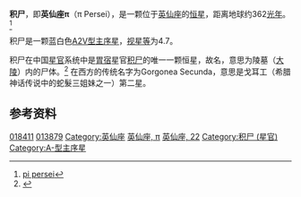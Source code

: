 {{Starbox short |
| name=积尸 （英仙座π）<br>π Persei
| epoch=[[J2000.0|J2000.0]]
| constell=[[英仙座|英仙座]]
| 星官= [[积尸_(星官)|积尸]]（[[胃宿|胃宿]]）
| ra=02<sup>h</sup> 58<sup>m</sup> 45.7<sup>s</sup>
| dec=+39° 39' 46"
| spectral=A2Vn
| appmag_v=+4.7
| dist_ly=362
| dist_pc=111
| names=Gorgonea Secunda, 22 Per, [[Star_catalogue#BS,_BSC,_HR|HR]] 879, [[Henry_Draper_Catalogue|HD]] 18411, FK5 2207, [[Star_catalogue#SAO|SAO]] 56047
}}

'''积尸'''，即'''英仙座π'''（π Persei），是一颗位于[[英仙座|英仙座]]的[[恒星|恒星]]，距离地球约362[[光年|光年]]。<ref>[http://simbad.u-strasbg.fr/simbad/sim-id?Ident=pi+persei pi persei]</ref>

积尸是一颗蓝白色[[恒星光谱|A2V型]][[主序星|主序星]]，[[视星等|视星等]]为4.7。

积尸在中国[[星官|星官]]系统中是[[胃宿|胃宿]]星官[[积尸_(星官)|积尸]]的唯一一颗恒星，故名，意思为陵墓（[[大陵|大陵]]）内的尸体。<ref>{{Cite web |url=http://aeea.nmns.edu.tw/2006/0607/ap060711.html |title=AEEA天文教育資訊網 |accessdate=2011-11-26 |archive-date=2012-02-04 |archive-url=https://web.archive.org/web/20120204114123/http://aeea.nmns.edu.tw/2006/0607/ap060711.html |dead-url=no }}</ref> 在西方的传统名字为Gorgonea Secunda，意思是戈耳工（希腊神话传说中的蛇髮三姐妹之一）第二星。

==参考资料==
{{reflist}}

{{Stars of Perseus}}

[[Category:HD和HDE天體|018411]]
[[Category:HIP天體|013879]]
[[Category:英仙座|Category:英仙座]]
[[Category:拜耳天體|英仙座, π]]
[[Category:佛氏天體|英仙座, 22]]
[[Category:积尸_(星官)|Category:积尸 (星官)]]
[[Category:A-型主序星|Category:A-型主序星]]